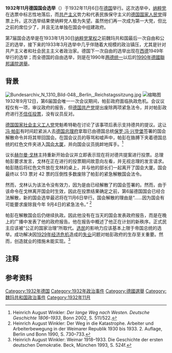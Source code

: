 {{expand|time=2016-12-15T15:22:01+00:00}}
{{unreferenced|time=2016-12-15T15:22:01+00:00}}
{{Infobox Election
| election_name      = 第7届德意志国国会选举
| country            = Germany
| flag_year          = Weimar
| type               = parliamentary
| ongoing            = no
| previous_election  = 1932年7月德国国会选举
| previous_year      = 7/1932
| next_election      = 1933年3月德国国会选举
| next_year          = 3/1933
| seats_for_election = 国会共有584个席位
| majority_seats     = 293
| turnout            = 80.58%
| election_date      = 1932年11月6日

<!--      NSDAP   -->
| image1          = [[File:Adolf_Hitler_1932_(cropped).jpg|118px]]
| leader1         = [[阿道夫·希特勒|阿道夫·希特勒]]
| leader_since1   = 1921年7月29日
| party1          = 纳粹党
| last_election1  = 230席位, 37.27%
| seats1          = '''196'''
| seat_change1    = {{decrease}}34
| popular_vote1   = '''11,737,395'''
| percentage1     = '''33.09%'''
| swing1          = {{decrease}}4.18%

<!--      SPD   -->
| image2          = [[File:Otto_Wels.jpg|110px]]
| leader2         = [[奥托·威尔士|奥托·威尔士]]
| leader_since2   = 1919年
| party2          = 德国社会民主党
| last_election2  = 133席位, 21.58%
| seats2          = 121
| seat_change2    = {{decrease}}12
| popular_vote2   = 7,251,690
| percentage2     = 20.43%
| swing2          = {{decrease}}1.15%

<!--      KPD   -->
| image3          = [[File:Bundesarchiv_Bild_102-12940,_Ernst_Thälmann_(scrap).jpg|102px]]
| leader3         = [[恩斯特·台尔曼|恩斯特·台尔曼]]
| leader_since3   = 1925年10月
| party3          = 德国共产党
| last_election3  = 89席位, 14.32%
| seats3          = 100
| seat_change3    = {{increase}}11
| popular_vote3   = 5,980,614
| percentage3     = 16.86%
| swing3          = {{increase}}2.54%

<!--      Zentrum   -->
| image4          = [[File:Ludwig_Kaas_Konkordatsunterzeichnung_mini.jpg|95px]]
| leader4         = {{tsl|en|Ludwig Kaas||路德维希·卡斯}}
| leader_since4   = 1928年9月
| party4          = 德国中央党
| last_election4  = 75席位, 12.44%
| seats4          = 70
| seat_change4    = {{decrease}}5
| popular_vote4   = 4,230,545
| percentage4     = 11.93%
| swing4          = {{decrease}}0.51%

<!--      DNVP   -->
| image5          = [[File:Bundesarchiv_Bild_183-2005-0621-500,_Reichsminister_Alfred_Hugenberg.jpg|95px]]
| leader5         = [[阿尔弗雷德·胡根贝格|阿尔弗雷德·胡根贝格]]
| leader_since5   = 1928年
| party5          = 德国国家人民党
| last_election5  = 37席位, 5.91%
| seats5          = 52
| seat_change5    = {{increase}}15
| popular_vote5   = 3,792,563
| percentage5     = 8.34%
| swing5          = {{increase}}2.43%

<!--      BVP   -->
| image6          = [[File:Heinrich_held_102_01176crop.png|85px]]
| leader6         = {{le|海里因希·海尔德|Heinrich Held}}
| leader_since6   = 1924年6月27日
| party6          = 巴伐利亚人民党
| last_election6  = 22席位, 3.23%
| seats6          = 20
| seat_change6    = {{decrease}}2
| popular_vote6   = 1,206,247
| percentage6     = 3.09%
| swing6          = {{decrease}}0.14%

| title           = [[德国总理|德国总理]]
| before_election = [[弗朗茨·冯·帕彭|弗朗茨·冯·帕彭]]
| before_party    = 无党籍
| after_election  = 无 <small>{{notetag|[[库尔特·冯·施莱谢尔|施莱谢尔]]不久后被任命为总理}}</small><!-- by the President--->
<!---| after_party     = Non-partisan--->
}}
'''1932年11月德国国会选举'''（{{Lang-de|reichstagswahl november 1932}}）于1932年11月6日在[[德国|德国]]举行。这次选举中，[[纳粹党|纳粹党]]在选票中标志性地落后，而[[共产主义|共产主义]]势力和代表民族保守主义的[[德国国家民主党|德国国家人民党]]得票上升。这次选举结果使纳粹党人极为失望。虽然他们再一次成为第一大党，但比之前的席位少了，并且无法单独在国会中组建政府。

第7届国会选举是在1933年1月30日[[纳粹党掌权|纳粹党掌权]]之前魏玛共和国最后一次自由和公正的选举，接下来的1933年3月选举中几乎伴随着大规模的政治镇压，尤其是针对共产主义者和社会民主主义者政治家。德国下一次自由的选举出现在[[西德|西德]]1949年举行的选举；而全德国的自由选举，则是在1990年[[两德统一|两德统一]]以后的[[1990年德國聯邦議院選舉|1990年德國聯邦議院選舉]]。

==背景==
[[File:Bundesarchiv_N_1310_Bild-048,_Berlin,_Reichstagssitzung.jpg|right]]
[[File:Reichstagswahl_November_1932.svg|缩略图]]
1932年9月12日，第6届国会唯一一次会议期间，帕彭政府面临执政危机。会议议程仅有一项，审议政府的报告，但[[德国共产党|德国共产党]]提出废除两项紧急法令，并对帕彭政府进行[[不信任投票|不信任投票]]，没有议员反对。

[[德国国家社会主义工人党|德国国家社会主义工人党]]党魁希特勒在讨论了该事项后表示支持德共的提议。这让[[冯·帕彭|冯·帕彭]]有时间赶紧派人去[[德国总理府|德国总理府]]拿取已由德国总统[[保罗·冯·兴登堡|保罗·冯·兴登堡]]签署的国会解散命令{{notetag|根据[[魏玛宪法|魏玛宪法]]第25条，德国总统有权解散国会，但出于同一之原因，仅得解散国会一次。新选举最迟应限于国会被解散后之第六十日行之}}并将其带回国会。在国会议员的辱骂和嘘声中，帕彭在胳膊下夹着德国总统的红色文件夹进入[[德国国会大厦|国会大厦]]，并向国会议员挑衅地挥手。<ref>Heinrich August Winkler: ''Der lange Weg nach Westen. Deutsche Geschichte 1806–1933'', Bonn 2002, S. 511/522.</ref>

议长[[赫尔曼·戈林|赫尔曼·戈林]]主持重新开始会议并立即表示现在将对德共提案进行投票。总理帕彭要求发言，戈林在正在进行的投票期间故意向左看，并无视总理的发言请求。帕彭随后将红色文件放在戈林的桌上，并与他的部长们一起离开了国会大厦。国会最终以 513 票对 42 票的压倒性多数废除了帕彭的紧急解散国会法令。

然而，戈林认为该法令没有效力，因为是由已经解散了的国会签署的。然而，由于该命令在戈林离开国会时生效，因此在投票结果确定之前，第6届德国国会已经合法解散，新的国会选举最迟将在11月6日举行。国会解散的理由是“......因为国会有可能要求废除我今年 9月4日的紧急法令。” <ref>Heinrich August Winkler: Der Weg in die Katastrophe. Arbeiter und Arbeiterbewegung in der Weimarer Republik 1930 bis 1933. 2. Auflage, Berlin und Bonn 1990, S. 730–733.</ref>

帕彭在解散国会后仍继续执政。因此他没有在当天的国会发表政府报告，而是在晚上的广播中发表了他的政府报告。他在报告中概述了他正在计划的新秩序。正式民主应该被“公正的国家治理”所取代。[[选民|选民]]的影响力应该基本上限于帝国总统的选举。成功解决因[[经济大萧条|1929年经济危机]]造成的[[失业|失业]]问题对帕彭政府的生存至关重要。然而，创造就业的措施未能实现。<ref>Heinrich August Winkler: Weimar 1918–1933. Die Geschichte der ersten deutschen Demokratie. Beck, München 1993, S. 524f.</ref>

==注释==
{{notefoot}}
==参考资料==
{{reflist}}

{{German elections}}

[[Category:1932年德国|Category:1932年德国]]
[[Category:1932年政治事件|Category:1932年政治事件]]
[[Category:德國選舉|Category:德國選舉]]
[[Category:魏玛共和国政治事件|Category:魏玛共和国政治事件]]
[[Category:1932年11月|Category:1932年11月]]